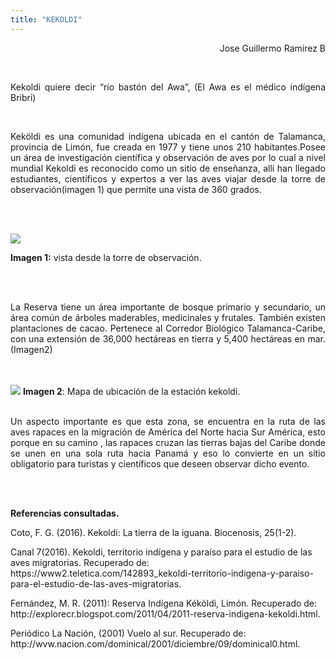 ---
title: "KEKOLDI"
---
<p align="right">
Jose Guillermo Ramirez B
</p>
\

<p align="justify">
Kekoldi quiere decir “río bastón del Awa”, (El Awa es el médico indígena Bribri)
</p>
\

<p align="justify">
Keköldi es una comunidad indígena ubicada en el cantón de Talamanca, provincia de Limón, fue creada en 1977 y tiene unos 210 habitantes.Posee un área de investigación científica y observación de aves por lo cual a nivel mundial Kekoldi es reconocido como un sitio de enseñanza, allí han llegado estudiantes, científicos y expertos a ver las aves viajar desde la torre de observación(imagen 1) que permite una vista de 360 grados. 
</p>
\
\

![](imagen/DSCN2795.JPG)

**Imagen 1:** vista desde la torre de observación.

\
\
<p align="justify">
La Reserva tiene un área importante de bosque primario y secundario, un área común de árboles maderables, medicinales y frutales. También existen plantaciones de cacao. Pertenece al Corredor Biológico Talamanca-Caribe, con una extensión de 36,000 hectáreas en tierra y 5,400 hectáreas en mar.(Imagen2)
</p>
\
\
![](imagen/mapa.png)
**Imagen 2**: Mapa de ubicación de la estación kekoldi.
\
\
<p align="justify">
Un aspecto importante es que esta zona,  se encuentra en la ruta de las aves rapaces en la migración de América del Norte hacia Sur América, esto porque en su camino , las rapaces cruzan las tierras bajas del Caribe donde se unen en una sola ruta hacia Panamá y  eso lo convierte en un sitio obligatorio para turistas y científicos que deseen observar dicho evento. 
</p>
\
\

**Referencias consultadas.** 
\

Coto, F. G. (2016). Kekoldi: La tierra de la iguana. Biocenosis, 25(1-2).
\

Canal 7(2016). Kekoldi, territorio indígena y paraíso para el estudio de las aves migratorias. 	Recuperado de: https://www2.teletica.com/142893_kekoldi-territorio-indigena-y-paraiso-	para-el-estudio-de-las-aves-migratorias.
\

Fernández, M. R. (2011):  Reserva Indígena Kéköldi, Limón.  Recuperado de: 	http://explorecr.blogspot.com/2011/04/2011-reserva-indigena-kekoldi.html.
\

Periódico La Nación, (2001) Vuelo al sur. Recuperado de: 	http://wvw.nacion.com/dominical/2001/diciembre/09/dominical0.html.






